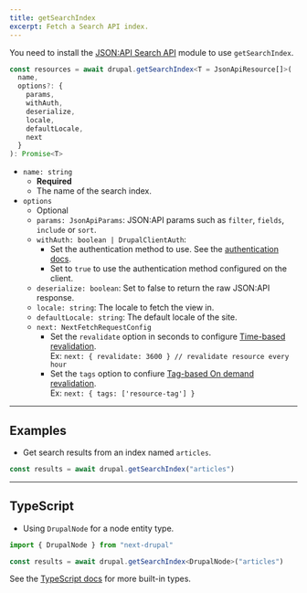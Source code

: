 ```yaml
---
title: getSearchIndex
excerpt: Fetch a Search API index.
---
```


<Callout icon="⚠️">

You need to install the [JSON:API Search API](https://www.drupal.org/project/jsonapi_search_api) module to use `getSearchIndex`.

</Callout>

```ts
const resources = await drupal.getSearchIndex<T = JsonApiResource[]>(
  name,
  options?: {
    params,
    withAuth,
    deserialize,
    locale,
    defaultLocale,
    next
  }
): Promise<T>
```

- `name: string`
  - **Required**
  - The name of the search index.
- `options`
  - Optional
  - `params: JsonApiParams`: JSON:API params such as `filter`, `fields`, `include` or `sort`.
  - `withAuth: boolean | DrupalClientAuth`:
    - Set the authentication method to use. See the [authentication docs](/docs/authentication).
    - Set to `true` to use the authentication method configured on the client.
  - `deserialize: boolean`: Set to false to return the raw JSON:API response.
  - `locale: string`: The locale to fetch the view in.
  - `defaultLocale: string`: The default locale of the site.
  - `next: NextFetchRequestConfig`
    - Set the `revalidate` option in seconds to configure [Time-based revalidation](https://nextjs.org/docs/app/building-your-application/data-fetching/fetching-caching-and-revalidating#time-based-revalidation).  
      Ex: `next: { revalidate: 3600 } // revalidate resource every hour`
    - Set the `tags` option to confiure [Tag-based On demand revalidation](https://nextjs.org/docs/app/building-your-application/data-fetching/fetching-caching-and-revalidating#on-demand-revalidation).  
      Ex: `next: { tags: ['resource-tag'] }`

---

## Examples

- Get search results from an index named `articles`.

```ts
const results = await drupal.getSearchIndex("articles")
```

---

## TypeScript

- Using `DrupalNode` for a node entity type.

```ts
import { DrupalNode } from "next-drupal"

const results = await drupal.getSearchIndex<DrupalNode>("articles")
```

See the [TypeScript docs](/docs/typescript) for more built-in types.
